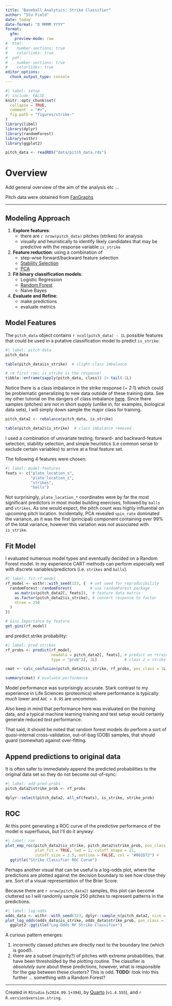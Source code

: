 ```yaml
---
title: "Baseball Analytics: Strike Classifier"
author: "Stu Field"
date: today
date-format: "D MMMM YYYY"
format:
  gfm:
    preview-mode: raw
#  html:
#    number-sections: true
#    colorlinks: true
#  pdf:
#    number-sections: true
#    colorlinks: true
editor_options: 
  chunk_output_type: console
---
```


```r
#| label: setup
#| include: FALSE
knitr::opts_chunk$set(
  collapse = TRUE,
  comment  = "#>",
  fig.path = "figures/strike-"
)
library(libml)
library(dplyr)
library(randomForest)
library(withr)
library(ggplot2)

pitch_data <- readRDS("data/pitch_data.rds")
```


# Overview

Add general overview of the aim of the analysis etc ...

Pitch data were obtained from [FanGraphs](https://www.fangraphs.com/)


------------------

## Modeling Approach

1. **Explore features**:
    - there are `r nrow(pitch_data)` pitches (strikes) for analysis
    - visually and heuristically to identify
      likely candidates that may be predictive with the
      response variable `is_strike`
1. **Feature reduction**: using a combination of
    - step-wise forward/backward feature selection
    - [Stability Selection](https://rss.onlinelibrary.wiley.com/doi/10.1111/j.1467-9868.2010.00740.x)
    - [PCA](https://en.wikipedia.org/wiki/Principal_component_analysis)
1. **Fit binary classification models**:
    - Logistic Regression
    - [Random Forest](https://www.geeksforgeeks.org/random-forest-algorithm-in-machine-learning/)
    - Naive Bayes
1. **Evaluate and Refine**:
    - make predictions
    - evaluate metrics


## Model Features

The `pitch_data` object contains `r ncol(pitch_data) - 1L`
possible features that could be used in a putative 
classification model to predict `is_strike`:

```r
#| label: pitch-data
pitch_data

table(pitch_data$is_strike)  # slight class imbalance

# rm first row: is_strike is the response!
tibble::enframe(sapply(pitch_data, class)) |> tail(-1L)
```

Notice there is a class imbalance in the strike response (~ 2:1) which
could be problematic generalizing to new data outside of these training data.
See my other tutorial on the dangers of class imbalance
[here](https://github.com/stufield/stufield/blob/main/articles/class-imbalance.md).
Since there samples (pitches) are not in short supply (unlike in, for examples,
biological data sets), I will simply down sample the major class for
training.

```r
pitch_data2 <- rebalance(pitch_data, is_strike)

table(pitch_data2$is_strike)  # class imbalance removed
```

I used a combination of univariate testing, forward- and 
backward-feature selection, stability selection,
and simple heuristics (i.e common sense to exclude
certain variables) to arrive at a final feature set.

The following 4 features were chosen:

```r
#| label: model-features
feats <- c("plate_location_x",
           "plate_location_z",
           "strikes",
           "balls")
```

Not surprisingly, `plate_location_*` coordinates were by far the most
significant predictors in most model building exercises,
followed by `balls` and `strikes`. As one would expect,
the pitch count was highly influential on upcoming pitch location.
Incidentally, PCA revealed `spin_rate` dominated the variance,
as it was the first (principal) component containing over 99% of the
total variance, however this variation was *not* associated with `is_strike`.


## Fit Model

I evaluated numerous model types and eventually decided
on a Random Forest model. In my experience CART methods can
perform especially well with discrete variables/predictors
(i.e. `strikes` and `balls`).


```r
#| label: fit-rf-model
rf_model <- withr::with_seed(123, {  # set seed for reproducibility
  randomForest::randomForest(        # use randomForest package
    as.matrix(pitch_data2[, feats]),  # feature data matrix
    as.factor(pitch_data2$is_strike), # convert response to factor
    ntree = 250
  )
})

# Gini Importance by feature
get_gini(rf_model)
```

and predict strike probability:

```r
#| label: pred-strikes
rf_probs <- predict(rf_model,
                    newdata = pitch_data2[, feats], # predict on *training* data
                    type = "prob")[, 2L]            # class 2 = strike

cmat <- calc_confusion(pitch_data2$is_strike, rf_probs, pos_class = 1L) # confusion matrix

summary(cmat) # evaluate performance
```

Model performance was surprisingly accurate.
Stark contrast to my experience in Life Sciences (proteomics) where
performance is typically *much* lower and `AUC > 0.95` are uncommon.

Also keep in mind that performance here was evaluated on the *training* data,
and a typical machine learning training and test setup would certainly generate
reduced *test* performance. 

That said, it should be noted that random forest
models do perform a sort of *quasi*-internal cross-validation,
out-of-bag (OOB) samples, that should guard (somewhat) against over-fitting.


## Append predictions to original data

It is often safer to immediately append the predicted probabilities
to the original data set so they do not become out-of-sync:

```r
#| label: add-pred-probs
pitch_data2$strike_prob <- rf_probs

dplyr::select(pitch_data2, all_of(feats), is_strike, strike_prob)
```


## ROC

At this point generating a ROC curve of the predictive performance
of the model is superfluous, but I'll do it anyway:

```r
#| label: roc
plot_emp_roc(pitch_data2$is_strike, pitch_data2$strike_prob, pos_class = 1L,
             plot_fit = TRUE, lwd = 1, cutoff_shape = 21,
             cutoff_size = 2.5, outline = FALSE, col = "#002D72") +
  ggtitle("Strike Classifier ROC Curve")
```

Perhaps another visual that can be useful is a log-odds plot, where the
predictions are plotted against the decision boundary to see how close
they are. Sort of a visual representation of the Brier Score.

Because there are `r nrow(pitch_data2)` samples, this plot can
become cluttered so I will randomly sample 250 pitches to represent
patterns in the predictions.

```r
#| label: log-odds
odds_data <- withr::with_seed(123, dplyr::sample_n(pitch_data2, size = 250L))
plot_log_odds(odds_data$is_strike, odds_data$strike_prob, pos_class = 1L) +
  ggplot2::ggtitle("Log-Odds RF Strike Classifier")
```

A curious pattern emerges:

1. incorrectly classed pitches are directly next to the boundary line
   (which is good!).
1. there are a subset (majority?) of pitches with extreme probabilities,
   that have been thresholded by the plotting routine. The classifier
   is *absolutely* sure about these predictions, however, what is responsible
   for the gap between these clusters?
   This is odd. **TODO:** look into this further ... something with
   a Random Forest?

--------------

Created in `RStudio` (`v2024.09.1+394`),
by [Quarto](https://quarto.org/) (`v1.4.555`),
and `r R.version$version.string`.

